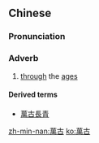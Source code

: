 {{also|万古}}
==Chinese==
{{zh-forms|s=万古}}

===Pronunciation===
{{zh-pron
|m=wàngǔ
|c=maan6 gu2
|h=pfs=van-kú
|mn=qz,xm,zz:bān-kó͘
|cat=adv
}}

===Adverb===
{{zh-adv}}

# {{lb|zh|literary}} [[through]] the [[age]]s

====Derived terms====
* [[萬古長青]]

[[zh-min-nan:萬古]]
[[ko:萬古]]